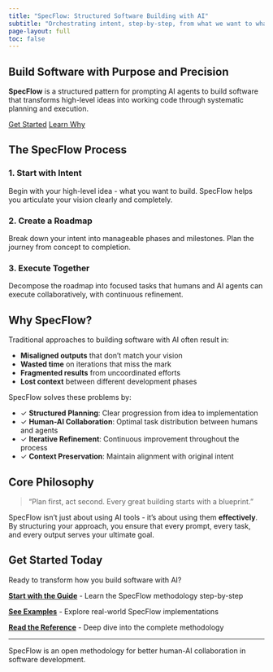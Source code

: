```yaml
---
title: "SpecFlow: Structured Software Building with AI"
subtitle: "Orchestrating intent, step-by-step, from what we want to what gets built"
page-layout: full
toc: false
---
```


::: {.hero-banner}
# Build Software with Purpose and Precision

**SpecFlow** is a structured pattern for prompting AI agents to build software that transforms high-level ideas into working code through systematic planning and execution.

::: {.hero-buttons}
[Get Started](getting-started.qmd){.btn .btn-primary .btn-lg}
[Learn Why](why-plan-first.qmd){.btn .btn-outline-primary .btn-lg}
:::
:::

## The SpecFlow Process

::: {.grid}

::: {.g-col-12 .g-col-md-4}
### 1. Start with Intent
Begin with your high-level idea - what you want to build. SpecFlow helps you articulate your vision clearly and completely.
:::

::: {.g-col-12 .g-col-md-4}
### 2. Create a Roadmap
Break down your intent into manageable phases and milestones. Plan the journey from concept to completion.
:::

::: {.g-col-12 .g-col-md-4}
### 3. Execute Together
Decompose the roadmap into focused tasks that humans and AI agents can execute collaboratively, with continuous refinement.
:::

:::

## Why SpecFlow?

Traditional approaches to building software with AI often result in:

- **Misaligned outputs** that don't match your vision
- **Wasted time** on iterations that miss the mark
- **Fragmented results** from uncoordinated efforts
- **Lost context** between different development phases

SpecFlow solves these problems by:

::: {.features}
- ✓ **Structured Planning**: Clear progression from idea to implementation
- ✓ **Human-AI Collaboration**: Optimal task distribution between humans and agents
- ✓ **Iterative Refinement**: Continuous improvement throughout the process
- ✓ **Context Preservation**: Maintain alignment with original intent
:::

## Core Philosophy

> "Plan first, act second. Every great building starts with a blueprint."

SpecFlow isn't just about using AI tools - it's about using them **effectively**. By structuring your approach, you ensure that every prompt, every task, and every output serves your ultimate goal.

## Get Started Today

Ready to transform how you build software with AI?

::: {.cta-section}
[**Start with the Guide**](getting-started.qmd) - Learn the SpecFlow methodology step-by-step

[**See Examples**](examples/index.qmd) - Explore real-world SpecFlow implementations

[**Read the Reference**](reference/index.qmd) - Deep dive into the complete methodology
:::

---

::: {.text-center .text-muted}
SpecFlow is an open methodology for better human-AI collaboration in software development.
:::
